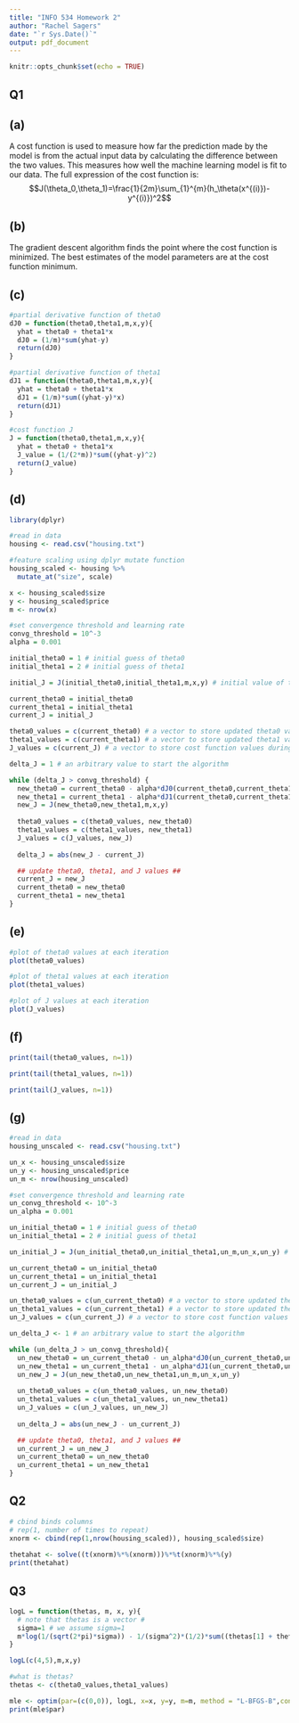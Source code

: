 ```yaml
---
title: "INFO 534 Homework 2"
author: "Rachel Sagers"
date: "`r Sys.Date()`"
output: pdf_document
---
```


```r
knitr::opts_chunk$set(echo = TRUE)
```

## Q1
## (a)
A cost function is used to measure how far the prediction made by the model is from the actual input data by calculating the difference between the two values. This measures how well the machine learning model is fit to our data. The full expression of the cost function is: 
$$J(\theta_0,\theta_1)=\frac{1}{2m}\sum_{1}^{m}(h_\theta(x^{(i)})-y^{(i)})^2$$

## (b)
The gradient descent algorithm finds the point where the cost function is minimized. The best estimates of the model parameters are at the cost function minimum. 

## (c)
```r
#partial derivative function of theta0
dJ0 = function(theta0,theta1,m,x,y){
  yhat = theta0 + theta1*x
  dJ0 = (1/m)*sum(yhat-y)
  return(dJ0)
}

#partial derivative function of theta1
dJ1 = function(theta0,theta1,m,x,y){
  yhat = theta0 + theta1*x
  dJ1 = (1/m)*sum((yhat-y)*x)
  return(dJ1)
}

#cost function J
J = function(theta0,theta1,m,x,y){
  yhat = theta0 + theta1*x
  J_value = (1/(2*m))*sum((yhat-y)^2)
  return(J_value)
}
```

## (d)
```r
library(dplyr)

#read in data
housing <- read.csv("housing.txt")

#feature scaling using dplyr mutate function
housing_scaled <- housing %>%
  mutate_at("size", scale)

x <- housing_scaled$size
y <- housing_scaled$price
m <- nrow(x)

#set convergence threshold and learning rate
convg_threshold = 10^-3
alpha = 0.001

initial_theta0 = 1 # initial guess of theta0
initial_theta1 = 2 # initial guess of theta1

initial_J = J(initial_theta0,initial_theta1,m,x,y) # initial value of the cost function

current_theta0 = initial_theta0
current_theta1 = initial_theta1
current_J = initial_J

theta0_values = c(current_theta0) # a vector to store updated theta0 values during iterations
theta1_values = c(current_theta1) # a vector to store updated theta1 values during iterations
J_values = c(current_J) # a vector to store cost function values during iterations

delta_J = 1 # an arbitrary value to start the algorithm

while (delta_J > convg_threshold) {
  new_theta0 = current_theta0 - alpha*dJ0(current_theta0,current_theta1,m,x,y)
  new_theta1 = current_theta1 - alpha*dJ1(current_theta0,current_theta1,m,x,y)
  new_J = J(new_theta0,new_theta1,m,x,y)
  
  theta0_values = c(theta0_values, new_theta0)
  theta1_values = c(theta1_values, new_theta1)
  J_values = c(J_values, new_J)
  
  delta_J = abs(new_J - current_J)

  ## update theta0, theta1, and J values ##
  current_J = new_J
  current_theta0 = new_theta0
  current_theta1 = new_theta1
}
```

## (e)

```r
#plot of theta0 values at each iteration
plot(theta0_values)

#plot of theta1 values at each iteration
plot(theta1_values)

#plot of J values at each iteration
plot(J_values)
```

## (f)
```r
print(tail(theta0_values, n=1))

print(tail(theta1_values, n=1))

print(tail(J_values, n=1))
```

## (g)

```r
#read in data
housing_unscaled <- read.csv("housing.txt")

un_x <- housing_unscaled$size
un_y <- housing_unscaled$price
un_m <- nrow(housing_unscaled)

#set convergence threshold and learning rate
un_convg_threshold <- 10^-3
un_alpha = 0.001

un_initial_theta0 = 1 # initial guess of theta0
un_initial_theta1 = 2 # initial guess of theta1

un_initial_J = J(un_initial_theta0,un_initial_theta1,un_m,un_x,un_y) # initial value of the cost function

un_current_theta0 = un_initial_theta0
un_current_theta1 = un_initial_theta1
un_current_J = un_initial_J

un_theta0_values = c(un_current_theta0) # a vector to store updated theta0 values during iterations
un_theta1_values = c(un_current_theta1) # a vector to store updated theta1 values during iterations
un_J_values = c(un_current_J) # a vector to store cost function values during iterations

un_delta_J <- 1 # an arbitrary value to start the algorithm

while (un_delta_J > un_convg_threshold){
  un_new_theta0 = un_current_theta0 - un_alpha*dJ0(un_current_theta0,un_current_theta1,un_m,un_x,un_y)
  un_new_theta1 = un_current_theta1 - un_alpha*dJ1(un_current_theta0,un_current_theta1,un_m,un_x,un_y)
  un_new_J = J(un_new_theta0,un_new_theta1,un_m,un_x,un_y)
  
  un_theta0_values = c(un_theta0_values, un_new_theta0)
  un_theta1_values = c(un_theta1_values, un_new_theta1)
  un_J_values = c(un_J_values, un_new_J)
  
  un_delta_J = abs(un_new_J - un_current_J)

  ## update theta0, theta1, and J values ##
  un_current_J = un_new_J
  un_current_theta0 = un_new_theta0
  un_current_theta1 = un_new_theta1
}
```

## Q2

```r
# cbind binds columns
# rep(1, number of times to repeat)
xnorm <- cbind(rep(1,nrow(housing_scaled)), housing_scaled$size)
  
thetahat <- solve((t(xnorm)%*%(xnorm)))%*%t(xnorm)%*%(y)
print(thetahat)
```

## Q3

```r
logL = function(thetas, m, x, y){
  # note that thetas is a vector #
  sigma=1 # we assume sigma=1
  m*log(1/(sqrt(2*pi)*sigma)) - 1/(sigma^2)*(1/2)*sum((thetas[1] + thetas[2]*x - y)^2)
}

logL(c(4,5),m,x,y)

#what is thetas?
thetas <- c(theta0_values,theta1_values)

mle <- optim(par=(c(0,0)), logL, x=x, y=y, m=m, method = "L-BFGS-B",control = list(fnscale=-1))
print(mle$par)

```